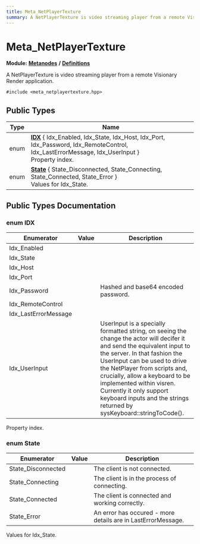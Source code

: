 ```yaml
---
title: Meta_NetPlayerTexture
summary: A NetPlayerTexture is video streaming player from a remote Visionary Render application. 
---
```


# Meta_NetPlayerTexture

**Module:** **[Metanodes](../../modules/metanodes/index.mdx)** **/** **[Definitions](../../modules/metanodes/definitions.mdx)**

A NetPlayerTexture is video streaming player from a remote Visionary Render application. 

`#include <meta_netplayertexture.hpp>`

## Public Types

| Type           | Name           |
| -------------- | -------------- |
| enum| **[IDX](#enum-idx)** \{ Idx_Enabled, Idx_State, Idx_Host, Idx_Port, Idx_Password, Idx_RemoteControl, Idx_LastErrorMessage, Idx_UserInput \}<br />Property index.  |
| enum| **[State](#enum-state)** \{ State_Disconnected, State_Connecting, State_Connected, State_Error \}<br />Values for Idx_State.  |

## Public Types Documentation

### enum IDX

| Enumerator | Value | Description |
| ---------- | ----- | ----------- |
| Idx_Enabled | |   |
| Idx_State | |   |
| Idx_Host | |   |
| Idx_Port | |   |
| Idx_Password | | Hashed and base64 encoded password.   |
| Idx_RemoteControl | |   |
| Idx_LastErrorMessage | |   |
| Idx_UserInput | | UserInput is a specially formatted string, on seeing the change the actor will decifer it and send the equivalent input to the server.  In that fashion the UserInput can be used to drive the NetPlayer from scripts and, crucially, allow a keyboard to be implemented within visren. Currently it only support keyboard inputs and the strings returned by sysKeyboard::stringToCode().  |

Property index. 

### enum State

| Enumerator | Value | Description |
| ---------- | ----- | ----------- |
| State_Disconnected | | The client is not connected.   |
| State_Connecting | | The client is in the process of connecting.   |
| State_Connected | | The client is connected and working correctly.   |
| State_Error | | An error has occured - more details are in LastErrorMessage.   |

Values for Idx_State. 
